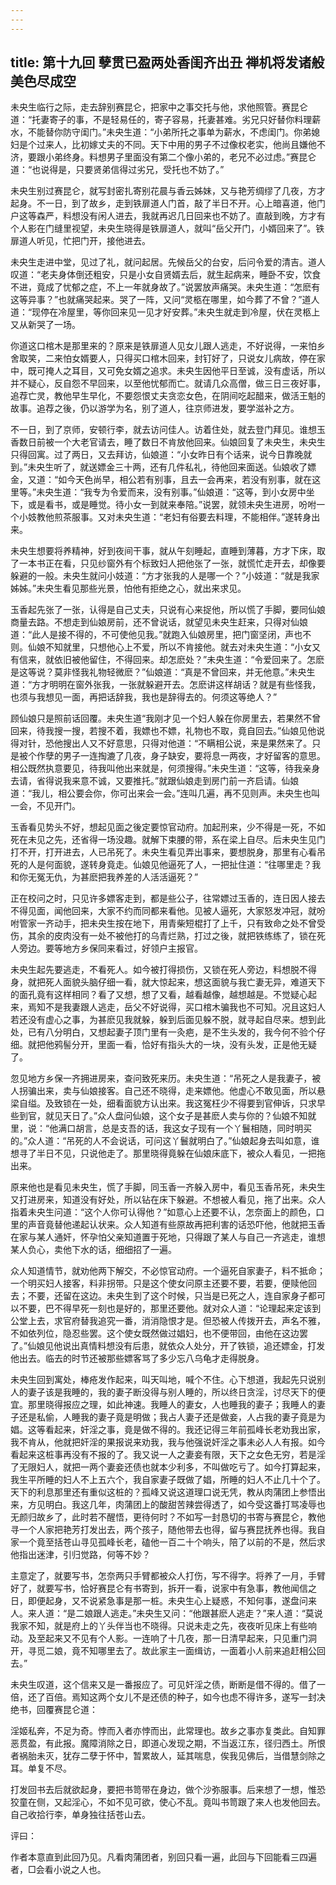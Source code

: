 ```yaml
---
---
---
```

title: 第十九回 孽贯已盈两处香闺齐出丑 禅机将发诸般美色尽成空
---



未央生临行之际，走去辞别赛昆仑，把家中之事交托与他，求他照管。赛昆仑道：“托妻寄子的事，不是轻易任的，寄子容易，托妻甚难。劣兄只好替你料理薪水，不能替你防守闺门。”未央生道：“小弟所托之事单为薪水，不虑闺门。你弟媳妇是个过来人，比初嫁丈夫的不同。天下中用的男子不过像权老实，他尚且嫌他不济，要跟小弟终身。料想男子里面没有第二个像小弟的，老兄不必过虑。”赛昆仑道：“也说得是，只要贤弟信得过劣兄，受托也不妨了。”

未央生别过赛昆仑，就写封密扎寄别花晨与香云姊妹，又与艳芳绸缪了几夜，方才起身。不一日，到了故乡，走到铁扉道人门首，敲了半日不开。心上暗喜道，他门户这等森严，料想没有闲人进去，我就再迟几日回来也不妨了。直敲到晚，方才有个人影在门缝里视望，未央生晓得是铁扉道人，就叫“岳父开门，小婿回来了”。铁扉道人听见，忙把门开，接他进去。

未央生走进中堂，见过了礼，就问起居。先候岳父的台安，后问令爱的清吉。道人叹道：“老夫身体倒还粗安，只是小女自贤婿去后，就生起病来，睡卧不安，饮食不进，竟成了忧郁之症，不上一年就身故了。”说罢放声痛哭。未央生道：“怎麽有这等异事？”也就痛哭起来。哭了一阵，又问“灵柩在哪里，如今葬了不曾？”道人道：“现停在冷屋里，等你回来见一见才好安葬。”未央生就走到冷屋，伏在灵柩上又从新哭了一场。

你道这口棺木是那里来的？原来是铁扉道人见女儿跟人逃走，不好说得，一来怕乡舍取笑，二来怕女婿要人，只得买口棺木回来，封钉好了，只说女儿病故，停在家中，既可掩人之耳目，又可免女婿之追求。未央生因他平日至诚，没有虚话，所以并不疑心，反自怨不早回来，以至他忧郁而亡。就请几众高僧，做三日三夜好事，追荐亡灵，教他早生早化，不要怨恨丈夫贪恋女色，在阴间吃起醋来，做活王魁的故事。追荐之後，仍以游学为名，别了道人，往京师进发，要学滋补之方。

不一日，到了京师，安顿行李，就去访问佳人。访着住处，就去登门拜见。谁想玉香数日前被一个大老官请去，睡了数日不肯放他回来。仙娘回复了未央生，未央生只得回寓。过了两日，又去拜访，仙娘道：“小女昨日有个话来，说今日靠晚就到。”未央生听了，就送嫖金三十两，还有几件私礼，待他回来面送。仙娘收了嫖金，又道：“如今天色尚早，相公若有别事，且去一会再来，若没有别事，就在这里等。”未央生道：“我专为令爱而来，没有别事。”仙娘道：“这等，到小女房中坐下，或是看书，或是睡觉。待小女一到就来奉陪。”说罢，就领未央生进房，吩咐一个小妓教他煎茶服事。又对未央生道：“老妇有俗要去料理，不能相伴。”遂转身出来。

未央生想要将养精神，好到夜间干事，就从午刻睡起，直睡到薄暮，方才下床，取了一本书正在看，只见纱窗外有个标致妇人把他张了一张，就慌忙走开去，却像要躲避的一般。未央生就问小妓道：“方才张我的人是哪一个？”小妓道：“就是我家姊姊。”未央生看见那些光景，怕他有拒绝之心，就出来求见。

玉香起先张了一张，认得是自己丈夫，只说有心来捉他，所以慌了手脚，要同仙娘商量去路。不想走到仙娘房前，还不曾说话，就望见未央生赶来，只得对仙娘道：“此人是接不得的，不可使他见我。”就跑入仙娘房里，把门窗坚闭，声也不则。仙娘不知就里，只想他心上不爱，所以不肯接他。就去对未央生道：“小女又有信来，就依旧被他留住，不得回来。却怎麽处？”未央生道：“令爱回来了。怎麽是这等说？莫非怪我礼物轻微麽？”仙娘道：“真是不曾回来，并无他意。”未央生道：“方才明明在窗外张我，一张就躲避开去。怎麽讲这样胡话？就是有些怪我，也须与我想见一面，再把话辞我，我也是辞得去的。何须这等绝人？”

顾仙娘只是照前话回覆。未央生道“我刚才见一个妇人躲在你房里去，若果然不曾回来，待我搜一搜，若搜不着，我嫖也不嫖，礼物也不取，竟自回去。”仙娘见他说得对针，恐他搜出人又不好意思，只得对他道：“不瞒相公说，来是果然来了。只是被个作孽的男子一连掏漉了几夜，身子缺安，要将息一两夜，才好留客的意思。相公既然执意要见，待我叫他出来就是，何须搜得。”未央生道：“这等，待我亲身去请，省得说我来意不诚，又要推托。”就跟仙娘走到房门前一齐启请。仙娘道：“我儿，相公要会你，你可出来会一会。”连叫几遍，再不见则声。未央生也叫一会，不见开门。

玉香看见势头不好，想起见面之後定要惊官动府。加起刑来，少不得是一死，不如死在未见之先，还省得一场没趣。就解下束腰的带，系在梁上自尽。后未央生见门打不开，打开进去，人已吊死了。未央生看见弄出事来，要想脱身，那里有心看吊死的人是何面貌，遂转身竟走。仙娘见他逼死了人，一把扯住道：“往哪里走？我和你无冤无仇，为甚麽把我养差的人活活逼死？”

正在校问之时，只见许多嫖客走到，都是些公子，往常嫖过玉香的，连日因人接去不得见面，闻他回来，大家不约而同都来看他。见被人逼死，大家怒发冲冠，就吩咐管家一齐动手，把未央生按在地下，用青柴短棍打了上千，只有致命之处不曾受伤，其余的皮肉没有一处不被他打的乌青烂熟，打过之後，就把铁练练了，锁在死人旁边。要等地方乡保同来看过，好领户主报官。

未央生起先要逃走，不看死人。如今被打得损伤，又锁在死人旁边，料想脱不得身，就把死人面貌头脑仔细一看，就大惊起来，想这面貌与我亡妻无异，难道天下的面孔竟有这样相同？看了又想，想了又看，越看越像，越想越是。不觉疑心起来，焉知不是我妻跟人逃走，岳父不好说得，买口棺木骗我也不可知。况且这妇人若还没有虚心之事，为甚麽见我就躲，躲到后面见躲不脱，就寻起自尽来。想到此处，已有八分明白，又想起妻子顶门里有一灸疤，是不生头发的，我今何不验个仔细。就把他鸦髻分开，里面一看，恰好有指头大的一块，没有头发，正是他无疑了。

忽见地方乡保一齐拥进房来，查问致死来历。未央生道：“吊死之人是我妻子，被人拐骗出来，卖与仙娘接客。自己还不晓得，走来嫖他。他虚心不敢见面，所以悬梁自缢。及致锁在一处，细看面貌方认出来。我这冤枉少不得要到官伸诉，只求早些到官，就见天日了。”众人盘问仙娘，这个女子是甚麽人卖与你的？仙娘不知就里，说：“他满口胡言，总是支吾的话，我这女子现有一个丫鬟相随，同时明买的。”众人道：“吊死的人不会说话，可问这丫鬟就明白了。”仙娘起身去叫如意，谁想寻了半日不见，只说他走了。那里晓得竟躲在仙娘床底下，被众人看见，一把拖出来。

原来他也是看见未央生，慌了手脚，同玉香一齐躲入房中，看见玉香吊死，未央生又打进房来，知道没有好处，所以钻在床下躲避。不想被人看见，拖了出来。众人指着未央生问道：“这个人你可认得他？”如意心上还要不认，怎奈面上的颜色，口里的声音竟替他递起认状来。众人知道有些原故再把利害的话恐吓他，他就把玉香在家与某人通奸，怀孕怕父亲知道置于死地，只得跟了某人与自己一齐逃走，谁想某人负心，卖他下水的话，细细招了一遍。

众人知道情节，就劝他两下解交，不必惊官动府。一个逼死自家妻子，料不抵命；一个明买妇人接客，料非拐带。只是这个使女问原主还要不要，若要，便赎他回去；不要，还留在这边。未央生到了这个时候，只当是已死之人，连自家身子都可以不要，巴不得早死一刻也是好的，那里还要他。就对众人道：“论理起来定该到公堂上去，求官府替我追究一番，消消隐恨才是。但恐被人传拨开去，声名不雅，不如依列位，隐忍些罢。这个使女既然做过娼妇，也不便带回，由他在这边罢了。”仙娘见他说出真情料想没有后患，就依众人处分，开了铁锁，追还嫖金，打发他出去。临去的时节还被那些嫖客骂了多少忘八乌龟才走得脱身。

未央生回到寓处，棒疮发作起来，叫天叫地，喊个不住。心下想道，我起先只说别人的妻子该是我睡的，我的妻子断没得与别人睡的，所以终日贪淫，讨尽天下的便宜。那里晓得报应之理，如此神速。我睡人的妻女，人也睡我的妻子；我睡人的妻子还是私偷，人睡我的妻子竟是明做；我占人妻子还是做妾，人占我的妻子竟是为娼。这等看起来，奸淫之事，竟是做不得的。我还记得三年前孤峰长老劝我出家，我不肯从，他就把奸淫的果报说来劝我，我与他强说奸淫之事未必人人有报。如今看起来这桩事再没有不报的了。我又说一人之妻妾有限，天下之女色无穷，若是淫了无限妇人，就把一两个妻妾还债也就本少利多，不叫做吃亏了。如今打算起来，我生平所睡的妇人不上五六个，我自家妻子既做了娼，所睡的妇人不止几十个了。天下的利息那里还有重似这桩的？孤峰又说这道理口说无凭，教从肉蒲团上参悟出来，方见明白。我这几年，肉蒲团上的酸甜苦辣尝得透了，如今受这番打骂凌辱也无颜归故乡了，此时若不醒悟，更待何时？不如写一封恳切的书寄与赛昆仑，教他寻一个人家把艳芳打发出去，两个孩子，随他带去也得，留与赛昆抚养也得。我自家一个竟至括苍山寻见孤峰长老，磕他一百二十个响头，陪了以前的不是，然后求他指出迷津，引归觉路，何等不妙？

主意定了，就要写书，怎奈两只手臂都被众人打伤，写不得字。将养了一月，手臂好了，就要写书，恰好赛昆仑有书寄到，拆开一看，说家中有急事，教他闻信之日，即便起身，又不说紧急事是那一桩。未央生心上疑惑，不知何事，遂盘问来人。来人道：“是二娘跟人逃走。”未央生又问：“他跟甚麽人逃走？”来人道：“莫说我家不知，就是府上的丫头伴当也不晓得。只说未走之先，夜夜听见床上有些响动。及至起来又不见有个人影。一连响了十几夜，那一日清早起来，只见重门洞开，寻觅二娘，竟不知哪里去了。故此家主一面缉访，一面着小人前来追赶相公回去。”

未央生叹道，这个信来又是一番报应了。可见奸淫之债，断断是借不得的。借了一倍，还了百倍。焉知这两个女儿不是还债的种子，如今也虑不得许多，遂写一封决绝书，回覆赛昆仑道：

淫姬私奔，不足为奇。悖而入者亦悖而出，此常理也。故乡之事亦复类此。自知罪恶贯盈，有此报。魔障消除之日，即道心发现之期，不当返江东，径归西土。所恨者祸胎未灭，犹存二孽于怀中，暂累故人，延其喘息，俟我见佛后，当借慧剑除之耳。单复不尽。

打发回书去后就欲起身，要把书笥带在身边，做个沙弥服事。后来想了一想，惟恐狡童在侧，又起淫心，不如不见可欲，使心不乱。竟叫书笥跟了来人也发他回去。自己收拾行李，单身独往括苍山去。

评曰：

作者本意直到此回乃见。凡看肉蒲团者，别回只看一遍，此回与下回能看三四遍者，□会看小说之人也。